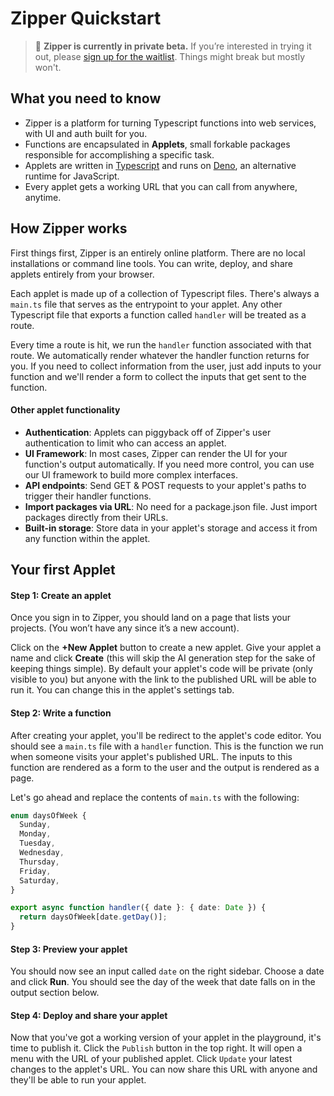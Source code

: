 
# Zipper Quickstart

> 👾 **Zipper is currently in private beta.**
> If you’re interested in trying it
> out, please [sign up for the waitlist](https://zipper.works).
> Things might break but mostly won't.

## What you need to know

- Zipper is a platform for turning Typescript functions into web services, with UI and auth built for you.
- Functions are encapsulated in **Applets**, small forkable packages responsible for accomplishing a specific task.
- Applets are written in [Typescript](https://www.typescriptlang.org/docs/) and runs on [Deno](https://deno.land), an alternative runtime for JavaScript.
- Every applet gets a working URL that you can call from anywhere, anytime.

## How Zipper works

First things first, Zipper is an entirely online platform. There are no local installations or command line tools. You can write, deploy, and share applets entirely from your browser.

Each applet is made up of a collection of Typescript files. There's always a `main.ts` file that serves as the entrypoint to your applet. Any other Typescript file that exports a function called `handler` will be treated as a route.

Every time a route is hit, we run the `handler` function associated with that route. We automatically render whatever the handler function returns for you. If you need to collect information from the user, just add inputs to your function and we'll render a form to collect the inputs that get sent to the function.

#### Other applet functionality

- **Authentication**: Applets can piggyback off of Zipper's user authentication to limit who can access an applet.
- **UI Framework**: In most cases, Zipper can render the UI for your function's output automatically. If you need more control, you can use our UI framework to build more complex interfaces.
- **API endpoints**: Send GET & POST requests to your applet's paths to trigger their handler functions.
- **Import packages via URL**: No need for a package.json file. Just import packages directly from their URLs.
- **Built-in storage**: Store data in your applet's storage and access it from any function within the applet.

## Your first Applet

#### **Step 1**: Create an applet

Once you sign in to Zipper, you should land on a page that lists your projects. (You won’t have any since it’s a new account).

Click on the **+New Applet** button to create a new applet. Give your applet a name and click **Create** (this will skip the AI generation step for the sake of keeping things simple). By default your applet's code will be private (only visible to you) but anyone with the link to the published URL will be able to run it. You can change this in the applet's settings tab.

#### **Step 2**: Write a function

After creating your applet, you'll be redirect to the applet's code editor. You should see a `main.ts` file with a `handler` function. This is the function we run when someone visits your applet's published URL. The inputs to this function are rendered as a form to the user and the output is rendered as a page.

Let's go ahead and replace the contents of `main.ts` with the following:

```ts
enum daysOfWeek {
  Sunday,
  Monday,
  Tuesday,
  Wednesday,
  Thursday,
  Friday,
  Saturday,
}

export async function handler({ date }: { date: Date }) {
  return daysOfWeek[date.getDay()];
}
```

#### **Step 3**: Preview your applet

You should now see an input called `date` on the right sidebar. Choose a date and click **Run**. You should see the day of the week that date falls on in the output section below.

#### **Step 4**: Deploy and share your applet

Now that you've got a working version of your applet in the playground, it's time to publish it. Click the `Publish` button in the top right. It will open a menu with the URL of your published applet. Click `Update` your latest changes to the applet's URL. You can now share this URL with anyone and they'll be able to run your applet.
